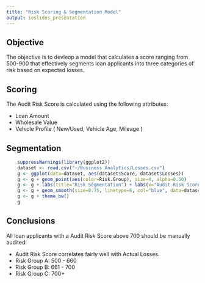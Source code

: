 ```yaml
---
title: "Risk Scoring & Segmentation Model"
output: ioslides_presentation
---
```


## Objective

The objective is to devleop a model that calculates a score ranging from 500-900
that effectively segments loan applicants into three categories of risk based on
expected losses.


## Scoring

The Audit Risk Score is calculated using the following attributes:

- Loan Amount
- Wholesale Value
- Vehicle Profile ( New/Used, Vehicle Age, Mileage )

## Segmentation


```r

    suppressWarnings(library(ggplot2))
    dataset <- read.csv("~/Business Analytics/Losses.csv")
    g <- ggplot(data=dataset, aes(dataset$Score, dataset$Losses))
    g <- g + geom_point(aes(color=Risk.Group), size=4, alpha=0.50)
    g <- g + labs(title="Risk Segmentation") + labs(x="Audit Risk Score", y="Losses (%)")
    g <- g + geom_smooth(size=0.75, linetype=6, col="blue", data=dataset, method="lm", se=F)
    g <- g + theme_bw()
    g

```


## Conclusions

All loan applicants with a Audit Risk Score above 700 should be manually audited:

- Audit Risk Score correlates fairly well with Actual Losses.
- Risk Group A:  500 - 660
- Risk Group B:  661 - 700
- Risk Group C:  700+


